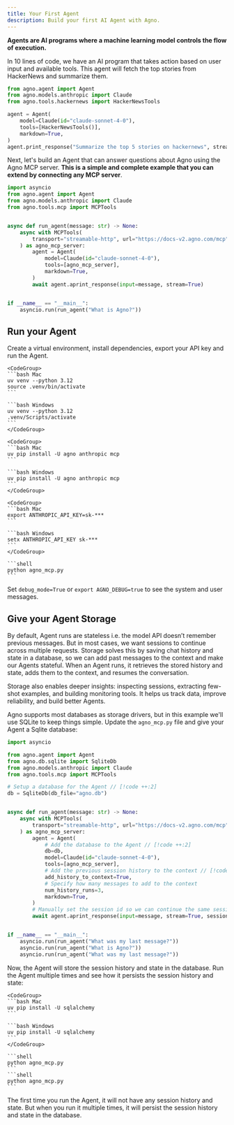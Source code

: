 ```yaml
---
title: Your First Agent
description: Build your first AI Agent with Agno.
---
```


**Agents are AI programs where a machine learning model controls the flow of execution.**

In 10 lines of code, we have an AI program that takes action based on user input and available tools. This agent will fetch the top stories from HackerNews and summarize them.

```python hackernews_agent.py lines
from agno.agent import Agent
from agno.models.anthropic import Claude
from agno.tools.hackernews import HackerNewsTools

agent = Agent(
    model=Claude(id="claude-sonnet-4-0"),
    tools=[HackerNewsTools()],
    markdown=True,
)
agent.print_response("Summarize the top 5 stories on hackernews", stream=True)
```

Next, let's build an Agent that can answer questions about Agno using the Agno MCP server. **This is a simple and complete example that you can extend by connecting any MCP server**.

```python agno_mcp.py lines
import asyncio
from agno.agent import Agent
from agno.models.anthropic import Claude
from agno.tools.mcp import MCPTools


async def run_agent(message: str) -> None:
    async with MCPTools(
        transport="streamable-http", url="https://docs-v2.agno.com/mcp"
    ) as agno_mcp_server:
        agent = Agent(
            model=Claude(id="claude-sonnet-4-0"),
            tools=[agno_mcp_server],
            markdown=True,
        )
        await agent.aprint_response(input=message, stream=True)


if __name__ == "__main__":
    asyncio.run(run_agent("What is Agno?"))
```

## Run your Agent

Create a virtual environment, install dependencies, export your API key and run the Agent.

<Steps>
  <Step title="Setup your virtual environment">

    <CodeGroup>
    ```bash Mac
    uv venv --python 3.12
    source .venv/bin/activate
    ```

    ```bash Windows
    uv venv --python 3.12
    .venv/Scripts/activate
    ```
    </CodeGroup>

  </Step>
  <Step title="Install dependencies">

    <CodeGroup>
    ```bash Mac
    uv pip install -U agno anthropic mcp
    ```

    ```bash Windows
    uv pip install -U agno anthropic mcp
    ```
    </CodeGroup>

  </Step>
  <Step title="Export your Anthropic API key">

    <CodeGroup>
    ```bash Mac
    export ANTHROPIC_API_KEY=sk-***
    ```

    ```bash Windows
    setx ANTHROPIC_API_KEY sk-***
    ```
    </CodeGroup>

  </Step>
  <Step title="Run the agent">

    ```shell
    python agno_mcp.py
    ```

  </Step>
</Steps>

<Note>

Set `debug_mode=True` or `export AGNO_DEBUG=true` to see the system and user messages.

</Note>

## Give your Agent Storage

By default, Agent runs are stateless i.e. the model API doesn’t remember previous messages. But in most cases, we want sessions to continue across multiple requests. Storage solves this by saving chat history and state in a database, so we can add past messages to the context and make our Agents stateful. When an Agent runs, it retrieves the stored history and state, adds them to the context, and resumes the conversation.

Storage also enables deeper insights: inspecting sessions, extracting few-shot examples, and building monitoring tools. It helps us track data, improve reliability, and build better Agents.

Agno supports most databases as storage drivers, but in this example we'll use SQLite to keep things simple. Update the `agno_mcp.py` file and give your Agent a Sqlite database:

```python agno_mcp.py lines
import asyncio

from agno.agent import Agent
from agno.db.sqlite import SqliteDb
from agno.models.anthropic import Claude
from agno.tools.mcp import MCPTools

# Setup a database for the Agent // [!code ++:2]
db = SqliteDb(db_file="agno.db")


async def run_agent(message: str) -> None:
    async with MCPTools(
        transport="streamable-http", url="https://docs-v2.agno.com/mcp"
    ) as agno_mcp_server:
        agent = Agent(
            # Add the database to the Agent // [!code ++:2]
            db=db,
            model=Claude(id="claude-sonnet-4-0"),
            tools=[agno_mcp_server],
            # Add the previous session history to the context // [!code ++:4]
            add_history_to_context=True,
            # Specify how many messages to add to the context
            num_history_runs=3,
            markdown=True,
        )
        # Manually set the session id so we can continue the same session across runs // [!code ++]
        await agent.aprint_response(input=message, stream=True, session_id="session_1")


if __name__ == "__main__":
    asyncio.run(run_agent("What was my last message?"))
    asyncio.run(run_agent("What is Agno?"))
    asyncio.run(run_agent("What was my last message?"))
```

Now, the Agent will store the session history and state in the database. Run the Agent multiple times and see how it persists the session history and state:

<Steps>
  <Step title="Install new dependencies">

    <CodeGroup>
    ```bash Mac
    uv pip install -U sqlalchemy
    ```

    ```bash Windows
    uv pip install -U sqlalchemy
    ```
    </CodeGroup>

  </Step>
  <Step title="Run the agent multiple times">

    ```shell
    python agno_mcp.py
    ```
    ```shell
    python agno_mcp.py
    ```

  </Step>
</Steps>

The first time you run the Agent, it will not have any session history and state. But when you run it multiple times, it will persist the session history and state in the database.
